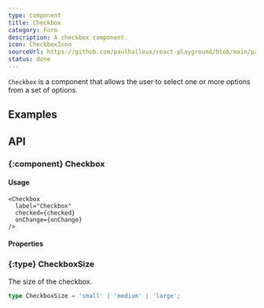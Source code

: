 ```yaml
---
type: component
title: Checkbox
category: Form
description: A checkbox component.
icon: CheckboxIcon
sourceUrl: https://github.com/paulhalleux/react-playground/blob/main/packages/playground/src/components/Checkbox/Checkbox.tsx
status: done
---
```


`Checkbox` is a component that allows the user to select one or more options from a set of options.

## Examples

<Example name="components/Form/Checkbox" />

## API

### \{:component} Checkbox

#### Usage

```tsx
<Checkbox
  label="Checkbox"
  checked={checked}
  onChange={onChange}
/>
```

#### Properties

<Properties component="Checkbox" />

### \{:type} CheckboxSize

The size of the checkbox.

```ts
type CheckboxSize = 'small' | 'medium' | 'large';
```